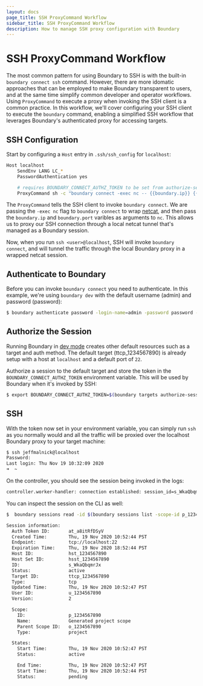 ```yaml
---
layout: docs
page_title: SSH ProxyCommand Workflow 
sidebar_title: SSH ProxyCommand Workflow
description: How to manage SSH proxy configuration with Boundary
---
```


# SSH ProxyCommand Workflow 

The most common pattern for using Boundary to SSH is with the built-in `boundary connect ssh` command. However,
there are more idomatic approaches that can be employed to make Boundary transparent to users, and at the same
time simplify common developer and operator workflows. Using `ProxyCommand` to execute a proxy when invoking the
SSH client is a common practice. In this workflow, we'll cover configuring your SSH client to execute the 
`boundary` command, enabling a simplified SSH workflow that leverages Boundary's authenticated proxy for accessing
targets.

## SSH Configuration

Start by configuring a `Host` entry in `.ssh/ssh_config` for `localhost`:

```bash
Host localhost
    SendEnv LANG LC_*
    PasswordAuthentication yes

    # requires BOUNDARY_CONNECT_AUTHZ_TOKEN to be set from authorize-session command
    ProxyCommand sh -c "boundary connect -exec nc -- {{boundary.ip}} {{boundary.port}}"
```

The `ProxyCommand` tells the SSH client to invoke `boundary connect`. We are passing the `-exec nc` flag to 
`boundary connect` to wrap [netcat](http://netcat.sourceforge.net/), and then pass the `boundary.ip` and `boundary.port`
varibles as arguments to `nc`. This allows us to proxy our SSH connection through a local netcat tunnel that's
managed as a Boundary session.

Now, when you run `ssh <user>@localhost`, SSH will invoke `boundary connect`, and will tunnel the traffic through 
the local Boundary proxy in a wrapped netcat session.

## Authenticate to Boundary

Before you can invoke `boundary connect` you need to authenticate. In this example, we're using `boundary dev` with the 
default username (admin) and password (password):

```bash
$ boundary authenticate password -login-name=admin -password password -auth-method-id=ampw_1234567890
```

## Authorize the Session

Running Boundary in [dev mode](https://www.boundaryproject.io/docs/getting-started#what-is-dev-mode) creates other 
default resources such as a target and auth method. The default target (ttcp_1234567890) is already setup with a host
at `localhost` and a default port of `22`. 

Authorize a session to the default target and store the token in the `BOUNDARY_CONNECT_AUTHZ_TOKEN` environment variable. 
This will be used by Boundary when it's invoked by SSH:

```bash
$ export BOUNDARY_CONNECT_AUTHZ_TOKEN=$(boundary targets authorize-session -id ttcp_1234567890 -format json | jq '.authorization_token' | tr -d '"')
```

## SSH 

With the token now set in your environment variable, you can simply run `ssh` as you normally would and all the traffic
will be proxied over the localhost Boundary proxy to your target machine:

```bash
$ ssh jeffmalnick@localhost
Password:
Last login: Thu Nov 19 10:32:09 2020
➜  ~
```

On the controller, you should see the session being invoked in the logs:

```bash
controller.worker-handler: connection established: session_id=s_WkaQbqmrJx connection_id=sc_RDYNFFI2M4 client_tcp_address=127.0.0.1 client_tcp_port=57421 endpoint_tcp_address=::1 endpoint_tcp_port=22
```

You can inspect the session on the CLI as well:

```bash
$  boundary sessions read -id $(boundary sessions list -scope-id p_1234567890 -format json | jq '.[0]["id"]' | tr -d '"')

Session information:
  Auth Token ID:       at_a8itRfDSyV
  Created Time:        Thu, 19 Nov 2020 10:52:44 PST
  Endpoint:            tcp://localhost:22
  Expiration Time:     Thu, 19 Nov 2020 18:52:44 PST
  Host ID:             hst_1234567890
  Host Set ID:         hsst_1234567890
  ID:                  s_WkaQbqmrJx
  Status:              active
  Target ID:           ttcp_1234567890
  Type:                tcp
  Updated Time:        Thu, 19 Nov 2020 10:52:47 PST
  User ID:             u_1234567890
  Version:             2

  Scope:
    ID:                p_1234567890
    Name:              Generated project scope
    Parent Scope ID:   o_1234567890
    Type:              project

  States:
    Start Time:        Thu, 19 Nov 2020 10:52:47 PST
    Status:            active

    End Time:          Thu, 19 Nov 2020 10:52:47 PST
    Start Time:        Thu, 19 Nov 2020 10:52:44 PST
    Status:            pending
```
